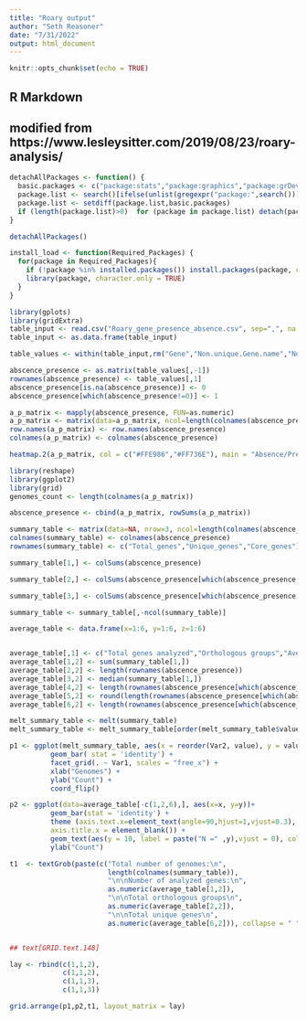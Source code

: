 ```yaml
---
title: "Roary output"
author: "Seth Reasoner"
date: "7/31/2022"
output: html_document
---
```


```r
knitr::opts_chunk$set(echo = TRUE)
```

## R Markdown
## modified from https://www.lesleysitter.com/2019/08/23/roary-analysis/


```r
detachAllPackages <- function() {
  basic.packages <- c("package:stats","package:graphics","package:grDevices","package:utils","package:datasets","package:methods","package:base")
  package.list <- search()[ifelse(unlist(gregexpr("package:",search()))==1,TRUE,FALSE)]
  package.list <- setdiff(package.list,basic.packages)
  if (length(package.list)>0)  for (package in package.list) detach(package, character.only=TRUE)
}

detachAllPackages()

install_load <- function(Required_Packages) {
  for(package in Required_Packages){
    if (!package %in% installed.packages()) install.packages(package, character.only = TRUE)
    library(package, character.only = TRUE)
  }
}

```


```r
library(gplots)
library(gridExtra)
table_input <- read.csv("Roary_gene_presence_absence.csv", sep=",", na.strings=c("","NA"))
table_input <- as.data.frame(table_input)

table_values <- within(table_input,rm("Gene","Non.unique.Gene.name","No..isolates","No..sequences","Avg.sequences.per.isolate","Genome.Fragment","Order.within.Fragment","Accessory.Fragment","Accessory.Order.with.Fragment","QC","Min.group.size.nuc","Max.group.size.nuc","Avg.group.size.nuc"))

abscence_presence <- as.matrix(table_values[,-1])
rownames(abscence_presence) <- table_values[,1]
abscence_presence[is.na(abscence_presence)] <- 0
abscence_presence[which(abscence_presence!=0)] <- 1

a_p_matrix <- mapply(abscence_presence, FUN=as.numeric)
a_p_matrix <- matrix(data=a_p_matrix, ncol=length(colnames(abscence_presence)), nrow=length(row.names(abscence_presence)))
row.names(a_p_matrix) <- row.names(abscence_presence)
colnames(a_p_matrix) <- colnames(abscence_presence)

heatmap.2(a_p_matrix, col = c("#FFE986","#FF736E"), main = "Absence/Presence of genes", trace="none", labRow=FALSE)

```

```r
library(reshape)
library(ggplot2)
library(grid)
genomes_count <- length(colnames(a_p_matrix))

abscence_presence <- cbind(a_p_matrix, rowSums(a_p_matrix))

summary_table <- matrix(data=NA, nrow=3, ncol=length(colnames(abscence_presence)))
colnames(summary_table) <- colnames(abscence_presence)
rownames(summary_table) <- c("Total_genes","Unique_genes","Core_genes")

summary_table[1,] <- colSums(abscence_presence)

summary_table[2,] <- colSums(abscence_presence[which(abscence_presence[,ncol(abscence_presence)] == 1),])

summary_table[3,] <- colSums(abscence_presence[which(abscence_presence[,ncol(abscence_presence)] >= (genomes_count*0.95)),])

summary_table <- summary_table[,-ncol(summary_table)]

average_table <- data.frame(x=1:6, y=1:6, z=1:6)


average_table[,1] <- c("Total genes analyzed","Orthologous groups","Average gene count","Average core genes","Average unique genes","Total unique genes")
average_table[1,2] <- sum(summary_table[1,])
average_table[2,2] <- length(rownames(abscence_presence))
average_table[3,2] <- median(summary_table[1,])
average_table[4,2] <- length(rownames(abscence_presence[which(abscence_presence[,ncol(abscence_presence)] >= (genomes_count*0.95)),]))
average_table[5,2] <- round(length(rownames(abscence_presence[which(abscence_presence[,ncol(abscence_presence)] == 1),]))/length(colnames(abscence_presence)))
average_table[6,2] <- length(rownames(abscence_presence[which(abscence_presence[,ncol(abscence_presence)] == 1),]))

melt_summary_table <- melt(summary_table)
melt_summary_table <- melt_summary_table[order(melt_summary_table$value),]

p1 <- ggplot(melt_summary_table, aes(x = reorder(Var2, value), y = value)) + 
          geom_bar( stat = 'identity') + 
          facet_grid(. ~ Var1, scales = "free_x") + 
          xlab("Genomes") +
          ylab("Count") +
          coord_flip()


```

```r

p2 <- ggplot(data=average_table[-c(1,2,6),], aes(x=x, y=y))+
          geom_bar(stat = 'identity') +
          theme (axis.text.x=element_text(angle=90,hjust=1,vjust=0.3),
          axis.title.x = element_blank()) +
          geom_text(aes(y = 10, label = paste("N =" ,y),vjust = 0), colour = "white", show.legend=FALSE) +
          ylab("Count")

```

```r
t1  <- textGrob(paste(c("Total number of genomes:\n",
                        length(colnames(summary_table)),
                        "\n\nNumber of analyzed genes:\n",
                        as.numeric(average_table[1,2]),
                        "\n\nTotal orthologous groups\n",
                        as.numeric(average_table[2,2]),
                        "\n\nTotal unique genes\n",
                        as.numeric(average_table[6,2])), collapse = " ")) 


## text[GRID.text.148]

lay <- rbind(c(1,1,2),
             c(1,1,2),
             c(1,1,3),
             c(1,1,3))

grid.arrange(p1,p2,t1, layout_matrix = lay)

```


